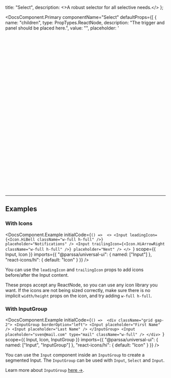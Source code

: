 
  title: "Select",
  description: <>A robust selector for all selective needs.</>
};

<DocsComponent.Primary
  componentName="Select"
  defaultProps={[
    {
      name: "children",
      type: PropTypes.ReactNode,
      description: "The trigger and panel should be placed here.",
      value: "",
      placeholder: '<svg viewBox="0 0 15 15" fill="none" xmlns="http://www.w3.org/2000/svg">',
      noEdit: true
    },
    "theme",
    "size",
    "variant",
    "disabled",
    {
      name: "leadingIcon",
      type: PropTypes.ReactNode,
      description: "Icon shown before the content.",
      value: "",
      placeholder: '<svg viewBox="0 0 15 15" fill="none" xmlns="http://www.w3.org/2000/svg">'
    },
    {
      name: "trailingIcon",
      type: PropTypes.ReactNode,
      description: "Icon shown after the content.",
      value: "",
      placeholder: '<svg viewBox="0 0 15 15" fill="none" xmlns="http://www.w3.org/2000/svg">'
    }
  ]}
  scope={{
    Select
  }}
  imports={{
    "@parssa/universal-ui": {
      named: ["Select"]
    }
  }}
  customRender={
    <Select>
      <Select.Trigger />
      <Select.Panel>
        {FRUITS.map((fruit) => (
          <Select.Item value={fruit} key={fruit} className="capitalize">
            {fruit}
          </Select.Item>
        ))}
      </Select.Panel>
    </Select>
  }
/>

---

## Examples

### With Icons

<DocsComponent.Example
  initialCode={`() => 
      <>
        <Input
          leadingIcon={<Icon.HiBell className="w-full h-full" />}
          placeholder="Notifications" />
        <Input
          trailingIcon={<Icon.HiArrowRight className="w-full h-full" />}
          placeholder="Next" />
      </>
    `}
  scope={{
    Input,
    Icon
  }}
  imports={{
    "@parssa/universal-ui": {
      named: ["Input"]
    },
    "react-icons/hi": {
      default: "Icon"
    }
  }}
/>

You can use the `leadingIcon` and `trailingIcon` props to add icons before/after the Input content.

These props accept any ReactNode, so you can use any icon library you want.
If the icons are not being sized correctly, make sure there is no implicit `width/height` props on the icon, and try adding `w-full h-full`.

### With InputGroup

<DocsComponent.Example
  initialCode={`() => 
      <div className="grid gap-2">
        <InputGroup borderOption="left">
          <Input placeholder="First Name" />
          <Input placeholder="Last Name" />
        </InputGroup>
        <Input placeholder="sven@mail.com" type="mail" className="w-full" />
      </div>
    `}
  scope={{
    Input,
    Icon,
    InputGroup
  }}
  imports={{
    "@parssa/universal-ui": {
      named: ["Input", "InputGroup"]
    },
    "react-icons/hi": {
      default: "Icon"
    }
  }}
/>

You can use the `Input` component inside an `InputGroup` to create a segmented Input. The `InputGroup` can be used with `Input`, `Select` and `Input`.

Learn more about `InputGroup` [here ->](/docs/components/inputs/input-group).

